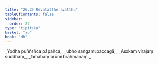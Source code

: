 ```yaml
---
title: "26.29 Revatattheravatthu"
tableOfContents: false
sidebar:
  order: 22
type: "tipitaka"
basket: "su"
book: "dh"
---
```



<DynamicBreadcrumb />

<Division number="412" book="dh">

<Paragraph number="440" type="verses" book="dh">
_Yodha puññañca pāpañca,_  
_ubho saṅgamupaccagā;_  
_Asokaṃ virajaṃ suddhaṃ,_  
_tamahaṃ brūmi brāhmaṇaṃ._
</Paragraph>
</Division>